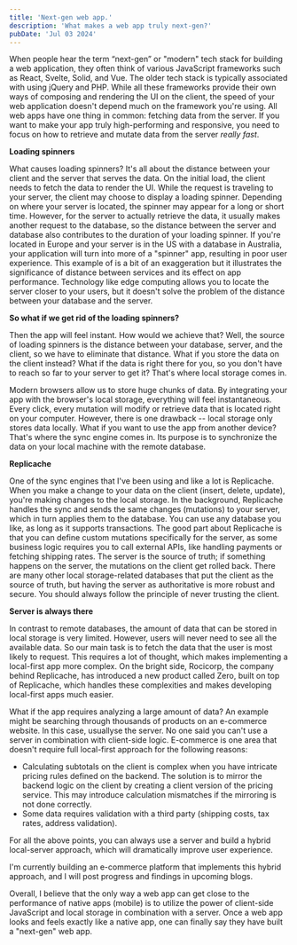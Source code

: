 ```yaml
---
title: 'Next-gen web app.'
description: 'What makes a web app truly next-gen?'
pubDate: 'Jul 03 2024'
---
```

When people hear the term “next-gen” or "modern" tech stack for building a web application, they often think of various JavaScript frameworks such as React, Svelte, Solid, and Vue. The older tech stack is typically associated with using jQuery and PHP. While all these frameworks provide their own ways of composing and rendering the UI on the client, the speed of your web application doesn't depend much on the framework you're using. All web apps have one thing in common: fetching data from the server. If you want to make your app truly high-performing and responsive, you need to focus on how to retrieve and mutate data from the server *really fast*.

**Loading spinners**

What causes loading spinners? It's all about the distance between your client and the server that serves the data. On the initial load, the client needs to fetch the data to render the UI. While the request is traveling to your server, the client may choose to display a loading spinner. Depending on where your server is located, the spinner may appear for a long or short time. However, for the server to actually retrieve the data, it usually makes another request to the database, so the distance between the server and database also contributes to the duration of your loading spinner.
If you're located in Europe and your server is in the US with a database in Australia, your application will turn into more of a "spinner" app, resulting in poor user experience. This example of is a bit of an exaggeration but it illustrates the significance of distance between services and its effect on app performance.
Technology like edge computing allows you to locate the server closer to your users, but it doesn't solve the problem of the distance between your database and the server.

**So what if we get rid of the loading spinners?**

Then the app will feel instant. How would we achieve that? Well, the source of loading spinners is the distance between your database, server, and the client, so we have to eliminate that distance. What if you store the data on the client instead? What if the data is right there for you, so you don't have to reach so far to your server to get it? That's where local storage comes in.

Modern browsers allow us to store huge chunks of data. By integrating your app with the browser's local storage, everything will feel instantaneous. Every click, every mutation will modify or retrieve data that is located right on your computer. However, there is one drawback -- local storage only stores data locally. What if you want to use the app from another device? That's where the sync engine comes in. Its purpose is to synchronize the data on your local machine with the remote database.

**Replicache**

One of the sync engines that I've been using and like a lot is Replicache. When you make a change to your data on the client (insert, delete, update), you're making changes to the local storage. In the background, Replicache handles the sync and sends the same changes (mutations) to your server, which in turn applies them to the database. You can use any database you like, as long as it supports transactions.
The good part about Replicache is that you can define custom mutations specifically for the server, as some business logic requires you to call external APIs, like handling payments or fetching shipping rates. The server is the source of truth; if something happens on the server, the mutations on the client get rolled back.
There are many other local storage-related databases that put the client as the source of truth, but having the server as authoritative is more robust and secure. You should always follow the principle of never trusting the client.

**Server is always there**

In contrast to remote databases, the amount of data that can be stored in local storage is very limited. However, users will never need to see all the available data. So our main task is to fetch the data that the user is most likely to request. This requires a lot of thought, which makes implementing a local-first app more complex. On the bright side, Rocicorp, the company behind Replicache, has introduced a new product called Zero, built on top of Replicache, which handles these complexities and makes developing local-first apps much easier.

What if the app requires analyzing a large amount of data? An example might be searching through thousands of products on an e-commerce website. In this case, usuallyse the server. No one said you can't use a server in combination with client-side logic. E-commerce is one area that doesn't require full local-first approach for the following reasons:

- Calculating subtotals on the client is complex when you have intricate pricing rules defined on the backend. The solution is to mirror the backend logic on the client by creating a client version of the pricing service. This may introduce calculation mismatches if the mirroring is not done correctly.
- Some data requires validation with a third party (shipping costs, tax rates, address validation).

For all the above points, you can always use a server and build a hybrid local-server approach, which will dramatically improve user experience.

I'm currently building an e-commerce platform that implements this hybrid approach, and I will post progress and findings in upcoming blogs.

Overall, I believe that the only way a web app can get close to the performance of native apps (mobile) is to utilize the power of client-side JavaScript and local storage in combination with a server. Once a web app looks and feels exactly like a native app, one can finally say they have built a "next-gen" web app.